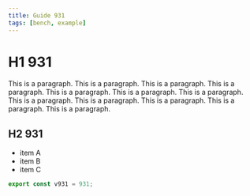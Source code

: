 ```yaml
---
title: Guide 931
tags: [bench, example]
---
```


# H1 931

This is a paragraph. This is a paragraph. This is a paragraph. This is a paragraph. This is a paragraph. This is a paragraph. This is a paragraph. This is a paragraph. This is a paragraph. This is a paragraph. This is a paragraph. This is a paragraph. 

## H2 931

- item A
- item B
- item C

```ts
export const v931 = 931;
```